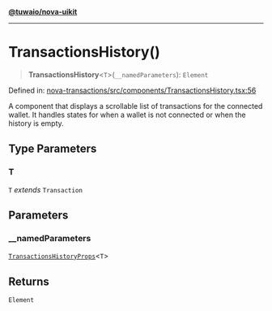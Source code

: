 [**@tuwaio/nova-uikit**](../../../README.md)

***

# TransactionsHistory()

> **TransactionsHistory**\<`T`\>(`__namedParameters`): `Element`

Defined in: [nova-transactions/src/components/TransactionsHistory.tsx:56](https://github.com/TuwaIO/nova-uikit/blob/010ceeb0e63666a83a5c46be8c5bf904027ed4b4/packages/nova-transactions/src/components/TransactionsHistory.tsx#L56)

A component that displays a scrollable list of transactions for the connected wallet.
It handles states for when a wallet is not connected or when the history is empty.

## Type Parameters

### T

`T` *extends* `Transaction`

## Parameters

### \_\_namedParameters

[`TransactionsHistoryProps`](../type-aliases/TransactionsHistoryProps.md)\<`T`\>

## Returns

`Element`
